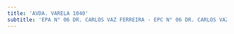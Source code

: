 ```yaml
---
title: 'AVDA. VARELA 1040'
subtitle: 'EPA N° 06 DR. CARLOS VAZ FERREIRA - EPC N° 06 DR. CARLOS VAZ FERREIRA'
---
```



